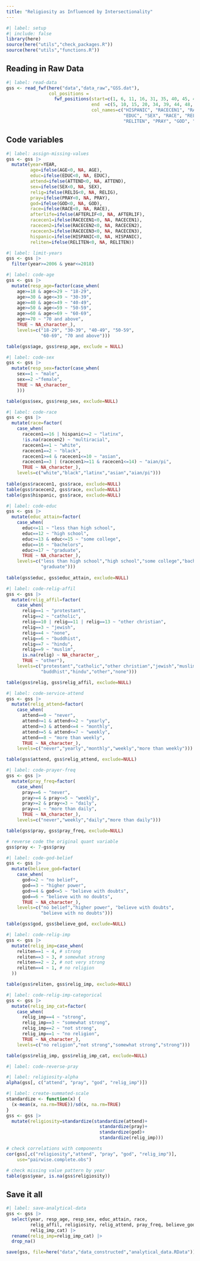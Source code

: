 ```yaml
---
title: "Religiosity as Influenced by Intersectionality"
---
```


```r
#| label: setup
#| include: false
library(here)
source(here("utils","check_packages.R"))
source(here("utils","functions.R"))
```

## Reading in Raw Data

```r
#| label: read-data
gss <- read_fwf(here("data","data_raw","GSS.dat"), 
                col_positions = 
                  fwf_positions(start=c(1, 6, 11, 16, 31, 35, 40, 45, 49, 54, 59, 64, 69, 74, 26),
                                end  =c(5, 10, 15, 20, 34, 39, 44, 48, 53, 58, 63, 68, 73, 78, 30),
                                col_names=c("HISPANIC", "RACECEN1", "RACECEN2", "RACECEN3",
                                            "EDUC", "SEX", "RACE", "RELIG", "ATTEND",
                                            "RELITEN", "PRAY", "GOD", "AFTERLIF", "YEAR", "AGE")))


```

## Code variables

```r
#| label: assign-missing-values
gss <- gss |>
  mutate(year=YEAR,
         age=ifelse(AGE<0, NA, AGE),
         educ=ifelse(EDUC<0, NA, EDUC),
         attend=ifelse(ATTEND<0, NA, ATTEND),
         sex=ifelse(SEX<0, NA, SEX),
         relig=ifelse(RELIG<0, NA, RELIG),
         pray=ifelse(PRAY<0, NA, PRAY),
         god=ifelse(GOD<0, NA, GOD),
         race=ifelse(RACE<0, NA, RACE),
         afterlife=ifelse(AFTERLIF<0, NA, AFTERLIF),
         racecen1=ifelse(RACECEN1<0, NA, RACECEN1),
         racecen2=ifelse(RACECEN2<0, NA, RACECEN2),
         racecen3=ifelse(RACECEN3<0, NA, RACECEN3),
         hispanic=ifelse(HISPANIC<0, NA, HISPANIC),
         reliten=ifelse(RELITEN<0, NA, RELITEN))
```

```r
#| label: limit-years
gss <- gss |>
  filter(year>=2006 & year<=2018)
```

```r
#| label: code-age
gss <- gss |>
  mutate(resp_age=factor(case_when(
    age>=18 & age<=29 ~ "18-29",
    age>=30 & age<=39 ~ "30-39",
    age>=40 & age<=49 ~ "40-49",
    age>=50 & age<=59 ~ "50-59",
    age>=60 & age<=69 ~ "60-69",
    age>=70 ~ "70 and above",
    TRUE ~ NA_character_),
    levels=c("18-29", "30-39", "40-49", "50-59",
             "60-69", "70 and above")))

table(gss$age, gss$resp_age, exclude = NULL)
```

```r
#| label: code-sex
gss <- gss |>
  mutate(resp_sex=factor(case_when(
    sex==1 ~ "male",
    sex==2 ~"female",
    TRUE ~ NA_character_
    )))

table(gss$sex, gss$resp_sex, exclude=NULL)
```

```r
#| label: code-race
gss <- gss |>
  mutate(race=factor(
    case_when(
      racecen1==16 | hispanic>=2 ~ "latinx",
      !is.na(racecen2) ~ "multiracial",
      racecen1==1 ~ "white",
      racecen1==2 ~ "black",
      racecen1>=4 & racecen1<=10 ~ "asian",
      racecen1==3 | (racecen1>=11 & racecen1<=14) ~ "aian/pi",
      TRUE ~ NA_character_),
    levels=c("white","black","latinx","asian","aian/pi")))
  
table(gss$racecen1, gss$race, exclude=NULL)
table(gss$racecen2, gss$race, exclude=NULL)
table(gss$hispanic, gss$race, exclude=NULL)
```

```r
#| label: code-educ
gss <- gss |>
  mutate(educ_attain=factor(
    case_when(
      educ<=11 ~ "less than high school",
      educ==12 ~ "high school",
      educ>=13 & educ<=15 ~ "some college",
      educ==16 ~ "bachelors",
      educ>=17 ~ "graduate",
      TRUE ~ NA_character_),
    levels=c("less than high school","high school","some college","bachelors",
             "graduate")))
  
table(gss$educ, gss$educ_attain, exclude=NULL)
```

```r
#| label: code-relig-affil
gss <- gss |>
  mutate(relig_affil=factor(
    case_when(
      relig==1 ~ "protestant",
      relig==2 ~ "catholic",
      relig==10 | relig==11 | relig==13 ~ "other christian",
      relig==3 ~ "jewish",
      relig==4 ~ "none",
      relig==6 ~ "buddhist",
      relig==7 ~ "hindu",
      relig==9 ~ "muslim",
      is.na(relig) ~ NA_character_,
      TRUE ~ "other"),
    levels=c("protestant","catholic","other christian","jewish","muslim",
             "buddhist","hindu","other","none")))

table(gss$relig, gss$relig_affil, exclude=NULL)
```

```r
#| label: code-service-attend
gss <- gss |>
  mutate(relig_attend=factor(
    case_when(
      attend==0 ~ "never",
      attend>=1 & attend<=2 ~ "yearly",
      attend>=3 & attend<=4 ~ "monthly",
      attend>=5 & attend<=7 ~ "weekly",
      attend==8 ~ "more than weekly",
      TRUE ~ NA_character_),
    levels=c("never","yearly","monthly","weekly","more than weekly")))

table(gss$attend, gss$relig_attend, exclude=NULL)
```

```r
#| label: code-prayer-freq
gss <- gss |>
  mutate(pray_freq=factor(
    case_when(
      pray==6 ~ "never",
      pray>=4 & pray<=5 ~ "weekly",
      pray>=2 & pray<=3 ~ "daily",
      pray==1 ~ "more than daily",
      TRUE ~ NA_character_),
    levels=c("never","weekly","daily","more than daily")))

table(gss$pray, gss$pray_freq, exclude=NULL)

# reverse code the original quant variable
gss$pray <- 7-gss$pray
```

```r
#| label: code-god-belief
gss <- gss |>
  mutate(believe_god=factor(
    case_when(
      god<=2 ~ "no belief",
      god==3 ~ "higher power",
      god>=4 & god<=5 ~ "believe with doubts",
      god==6 ~ "believe with no doubts",
      TRUE ~ NA_character_),
    levels=c("no belief","higher power", "believe with doubts",
             "believe with no doubts")))

table(gss$god, gss$believe_god, exclude=NULL)
```

```r
#| label: code-relig-imp
gss <- gss |>
  mutate(relig_imp=case_when(
    reliten==1 ~ 4, # strong
    reliten==3 ~ 3, # somewhat strong
    reliten==2 ~ 2, # not very strong
    reliten==4 ~ 1, # no religion
  ))

table(gss$reliten, gss$relig_imp, exclude=NULL)

```

```r
#| label: code-relig-imp-categorical
gss <- gss |>
  mutate(relig_imp_cat=factor(
    case_when(
      relig_imp==4 ~ "strong",
      relig_imp==3 ~ "somewhat strong",
      relig_imp==2 ~ "not strong",
      relig_imp==1 ~ "no religion",
      TRUE ~ NA_character_),
    levels=c("no religion","not strong","somewhat strong","strong")))

table(gss$relig_imp, gss$relig_imp_cat, exclude=NULL)
```

```r
#| label: code-reverse-pray
```

```r
#| label: religiosity-alpha
alpha(gss[, c("attend", "pray", "god", "relig_imp")])
```

```r
#| label: create-summated-scale
standardize <- function(x) {
  (x-mean(x, na.rm=TRUE))/sd(x, na.rm=TRUE)
}
gss <- gss |>
  mutate(religiosity=standardize(standardize(attend)+
                                   standardize(pray)+
                                   standardize(god)+
                                   standardize(relig_imp)))

# check correlations with components
cor(gss[,c("religiosity","attend", "pray", "god", "relig_imp")],
    use="pairwise.complete.obs")

# check missing value pattern by year
table(gss$year, is.na(gss$religiosity))
```

## Save it all

```r
#| label: save-analytical-data
gss <- gss |>
  select(year, resp_age, resp_sex, educ_attain, race,
         relig_affil, religiosity, relig_attend, pray_freq, believe_god, 
         relig_imp_cat) |>
  rename(relig_imp=relig_imp_cat) |>
  drop_na()

save(gss, file=here("data","data_constructed","analytical_data.RData"))
```